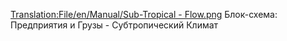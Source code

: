 [[Translation:File/en/Manual/Sub-Tropical - Flow.png]]
Блок-схема: Предприятия и Грузы - Субтропический Климат